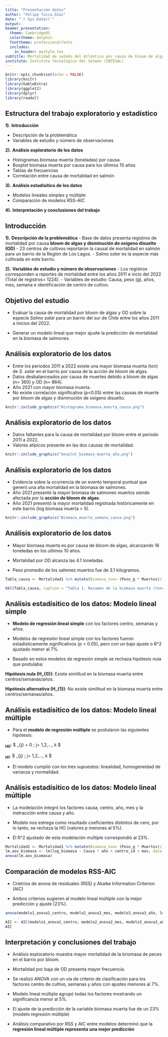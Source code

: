```yaml
---
title: "Presentación datos"
author: "Felipe Tucca Díaz"
date: "`r Sys.Date()`"
output: 
beamer_presentation:
  theme: CambridgeUS
  colortheme: dolphin
  fonttheme: professionalfonts
  includes:
    in_header: mystyle.tex
subtitle: Mortalidad de salmón del Atlántico por causa de bloom de algas y oxígeno disuelto para un barrio del sur de Chile
institute: Instituto Tecnológico del Salmón (INTESAL)
---
```


```r
knitr::opts_chunk$set(echo = FALSE)
library(knitr)
library(kableExtra)
library(ggplot2)
library(dplyr)
library(readxl)
```

## **Estructura del trabajo exploratorio y estadístico**

**1).** **Introducción**

- Descripción de la problemática
- Variables de estudio y número de observaciones

**2).** **Análisis exploratorio de los datos**

- Histogramas biomasa muerta (toneladas) por causa.
- Boxplot biomasa muerta por causa para los últimos 10 años
- Tablas de frecuencias
- Correlación entre causa de mortalidad en salmón

**3).** **Análisis estadísitico de los datos**

- Modelos lineales simples y múltiple
- Comparación de modelos RSS-AIC

**4).** **Interpretación y conclusiones del trabajo**


## **Introducción**

**1).** **Descripción de la problemática**
- Base de datos presenta registros de mortalidad por causa **bloom de algas y disminución de oxígeno disuelto (OD)** 
- 23 centros de cultivos reportaron la causal de mortalidad en salmón para un barrio de la Región de Los Lagos.
- *Salmo salar* es la especie más cultivada en este barrio.

**2).** **Variables de estudio y número de observaciones**
- Los registros corresponden a reportes de mortalidad entre los años 2011 e incio del 2022 (Total de registros= 1224).
- Variables de estudio: Causa, peso (g), años, mes, semana e identificación de centro de cultivo.


## **Objetivo del estudio**

- Evaluar la causa de mortalidad por bloom de algas y OD sobre la especie *Salmo salar* para un barrio del sur de Chile entre los años 2011 a inicios del 2022. 

- Generar un modelo lineal que mejor ajuste la predicción de mortalidad en la biomasa de salmones.


## **Análisis exploratorio de los datos**

- Entre los periodos 2011 a 2022 existe una mayor biomasa muerta (ton) de *S. salar* en el barrio por causa de la acción de bloom de algas.
- Datos desbalanceados por causa de muertes debido a bloom de algas (n= 360) y OD (n= 864).
- Año 2021 con mayor biomasa muerta.
- No existe correlación significativa (p<0.05) entre las causas de muerte por bloom de algas y disminución de oxígeno disuelto.

```r
knitr::include_graphics("Histograma_biomasa_muerta_causa.png")
```

## **Análisis exploratorio de los datos**

- Datos faltantes para la causa de mortalidad por bloom entre el periodo 2011 a 2022.
- Valores atípicos presente en las dos causas de mortalidad.

```r
knitr::include_graphics("boxplot_biomasa_muerta_año.png")
```


## **Análisis exploratorio de los datos**

- Evidencia sobre la ocurrencia de un evento temporal puntual que generó una alta mortalidad en la biomasa de salmones.
- Año 2021 presentó la mayor biomasa de salmones muertos siendo afectada por la **acción de bloom de algas**.
- Año 2021 presentó la mayor mortalidad registrada históricamente en este barrio (log biomasa muerta > 5).

```r
knitr::include_graphics("Biomasa_muerta_semana_causa.png")
```


## **Análisis exploratorio de los datos**

- Mayor biomasa muerta es por causa de bloom de algas, alcanzando 16 toneledas en los ultimos 10 años.

- Mortalidad por OD alcanza las 4.1 toneladas.

- Peso promedio de los salmnes muertos fue de 3.1 kilogramos.

```r
Tabla_causa <- Mortalidad1 %>% mutate(Biomasa_ton= (Peso_g * Muertos)/1000000) %>% group_by(Causa) %>% summarize("N"= n(), "Promedio"= mean(Biomasa_ton), "DE"= sd(Biomasa_ton),"Mediana"= median(Biomasa_ton), "Mín"= min(Biomasa_ton), "Máx"= max(Biomasa_ton))

kbl(Tabla_causa, caption = "Tabla 1. Resumen de la biomasa muerta (toneladas) para la especie S. salar por causa entre los años 2011 al 2021") %>% kable_classic_2()
```



## **Análisis estadísitico de los datos: Modelo lineal simple**

- **Modelo de regresión lineal simple** con los factores centro, semanas y años.

- Modelos de regresión lineal simple con los factores fueron estadísticamente significativos (p < 0.05), pero con un bajo ajuste o R^2 ajustado menor al 7%.

- Basado en estos modelos de regresión simple se rechaza hipótesis nula que postulaba: 

**Hipótesis nula (H_{0})**: Existe similitud en la biomasa muerta entre centros/semanas/años.

**Hipótesis alternativa (H_{1})**: No existe similitud en la biomasa muerta entre centros/semanas/años.



## **Análisis estadísitico de los datos: Modelo lineal múltiple**

- Para el **modelo de regresión múltiple** se postularon las siguientes hipótesis:

**~H0~**: $ \beta_{j} = 0 ; j= 1,2,..., k $

**~H1~**: $ \beta_{j} \ne 0 ; j= 1,2,..., k $

- El modelo cumplió con los tres supuestos: linealidad, homogeneidad de varianza y normalidad. 



## **Análisis estadísitico de los datos: Modelo lineal múltiple**

- La modelación integró los factores causa, centro, año, mes y la inetracción entre causa y año.

- Modelo nos estrega como resultado coeficientes distintos de cero, por lo tanto, se rechaza la HO (valores p menores al 5%).

- El R^2 ajustado de esta modelación múltiple correspondió al 23%.

```r
Mortalidad2 <- Mortalidad1 %>% mutate(Biomasa_ton= (Peso_g * Muertos)/1000000) %>% mutate(log_biomasa= log(Biomasa_ton))
lm.aov_biomasa <- lm(log_biomasa ~ Causa * año + centro_id + mes, data = Mortalidad2)
anova(lm.aov_biomasa)
```


## **Comparación de modelos RSS-AIC**

- Crietrios de anova de residuales (RSS) y Akaike Information Criterion (AIC)

- Ambos criterios sugieren al modelo lineal múltiple con la mejor predicción y ajuste (23%).

```r
anova(modelo1_anova1_centro, modelo2_anova2_mes, modelo3_anova3_año, lm.aov_biomasa) %>% pander()
```

```r
AIC <- AIC(modelo1_anova1_centro, modelo2_anova2_mes, modelo3_anova3_año, lm.aov_biomasa) %>% pander()
AIC
```


## **Interpretación y conclusiones del trabajo**

- Análisis exploratorio muestra mayor mortalidad de la briomasa de peces en el barrio por bloom.

- Mortalidad por baja de OD presenta mayor frecuencia.

- Se realizó ANOVA con un vía de criterio de clasificación para los factores centro de cultivo, semanas y años con ajustes menores al 7%.

- Modelo lineal múltiple agrupó todas los factores mostrando un significancia menor al 5%.

- El ajuste de la predicción de la variable biomasa muerta fue de un 23% (modelo regresión múltiple)

- Análisis comparativo por RSS y AIC entre modelos determinó que la **regresión lineal múltiple representa una mejor predicción**


